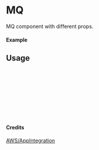 
<Meta of={MQ} title="AWS/AppIntegration/MQ" />

# MQ

MQ component with different props.

#### Example

<Canvas of={MQ.Primary} />

## Usage

```ts
import { MQ } from "yadl-ui";

const Example = () => {
  return (
      <MQ />
  );
};

export default Example;
```

#### Credits
[AWS/AppIntegration](https://aws-icons.com/)
